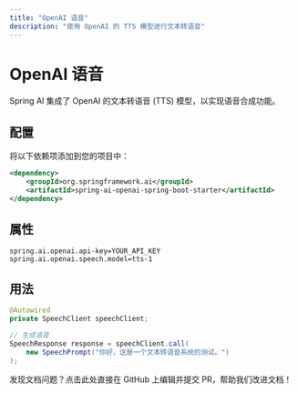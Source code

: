 ```yaml
---
title: "OpenAI 语音"
description: "使用 OpenAI 的 TTS 模型进行文本转语音"
---
```


# OpenAI 语音

Spring AI 集成了 OpenAI 的文本转语音 (TTS) 模型，以实现语音合成功能。

## 配置

将以下依赖项添加到您的项目中：

```xml
<dependency>
    <groupId>org.springframework.ai</groupId>
    <artifactId>spring-ai-openai-spring-boot-starter</artifactId>
</dependency>
```

## 属性

```properties
spring.ai.openai.api-key=YOUR_API_KEY
spring.ai.openai.speech.model=tts-1
```

## 用法

```java
@Autowired
private SpeechClient speechClient;

// 生成语音
SpeechResponse response = speechClient.call(
    new SpeechPrompt("你好，这是一个文本转语音系统的测试。")
);
``` 

<Card title="文档有误？请协助编辑" icon="pencil" href="https://github.com/javaai-pig4cloud-com/javaai-docs/edit/main/spring-ai/api/audio/speech/openai-speech.mdx">
  发现文档问题？点击此处直接在 GitHub 上编辑并提交 PR，帮助我们改进文档！
</Card>
